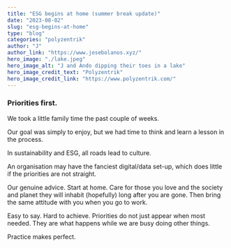 ```yaml
---
title: "ESG begins at home (summer break update)"
date: "2023-08-02"
slug: "esg-begins-at-home"
type: "blog"
categories: "polyzentrik"
author: "J"
author_link: "https://www.josebolanos.xyz/"
hero_image: "./lake.jpeg"
hero_image_alt: "J and Ando dipping their toes in a lake"
hero_image_credit_text: "Polyzentrik"
hero_image_credit_link: "https://www.polyzentrik.com/"
---
```

### Priorities first.
We took a little family time the past couple of weeks. 

Our goal was simply to enjoy, but we had time to think and learn a lesson in the process.

In sustainability and ESG, all roads lead to culture. 

An organisation may have the fanciest digital/data set-up, which does little if the priorities are not straight.

Our genuine advice. Start at home. Care for those you love and the society and planet they will inhabit (hopefully) long after you are gone. Then bring the same attitude with you when you go to work. 

Easy to say. Hard to achieve. Priorities do not just appear when most needed. They are what happens while we are busy doing other things. 

Practice makes perfect.